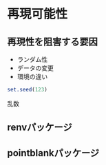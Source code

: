 # 再現可能性

## 再現性を阻害する要因

- ランダム性
- データの変更
- 環境の違い

```r
set.seed(123)
```

乱数

## renvパッケージ

## pointblankパッケージ
